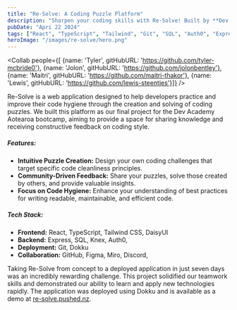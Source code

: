 ```yaml
---
title: "Re-Solve: A Coding Puzzle Platform"
description: "Sharpen your coding skills with Re-Solve! Built by **Dev Academy Aotearoa bootcamp grads**, this platform lets you tackle engaging puzzles focused on writing clean and efficient code. It's a great way to challenge yourself and learn alongside other coding enthusiasts."
pubDate: "Apri 22 2024"
tags: ["React", "TypeScript", "Tailwind", "Git", "SQL", "Auth0", "Express", "DaisyUI"]
heroImage: "/images/re-solve/hero.png"
---
```



<Collab people={[
{name: 'Tyler', gitHubURL: 'https://github.com/tyler-mcbride0'},
{name: 'Jolon', gitHubURL: 'https://github.com/jolonbentley'},
{name: 'Maitri', gitHubURL: 'https://github.com/maitri-thakor'},
{name: 'Lewis', gitHubURL: 'https://github.com/lewis-steentjes'}]} />

Re-Solve is a web application designed to help developers practice and improve their code hygiene through the creation and solving of coding puzzles. We built this platform as our final project for the Dev Academy Aotearoa bootcamp, aiming to provide a space for sharing knowledge and receiving constructive feedback on coding style.

##### **Features:**

- **Intuitive Puzzle Creation:** Design your own coding challenges that target specific code cleanliness principles.
- **Community-Driven Feedback:** Share your puzzles, solve those created by others, and provide valuable insights.
- **Focus on Code Hygiene:** Enhance your understanding of best practices for writing readable, maintainable, and efficient code.

##### **Tech Stack:**

- **Frontend:** React, TypeScript, Tailwind CSS, DaisyUI
- **Backend:** Express, SQL, Knex, Auth0,
- **Deployment:** Git, Dokku
- **Collaboration:** GitHub, Figma, Miro, Discord,

Taking Re-Solve from concept to a deployed application in just seven days was an incredibly rewarding challenge. This project solidified our teamwork skills and demonstrated our ability to learn and apply new technologies rapidly. The application was deployed using Dokku and is available as a demo at [re-solve.pushed.nz](https://re-solve.pushed.nz).
